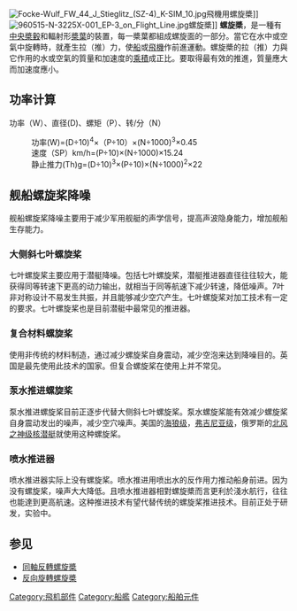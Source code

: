 {{refimprove|time=2016-06-24T01:13:36+00:00}}
{{noteTA
|1=zh-hant:直徑;zh-hans:直径;
|2=zh-hant:匿蹤;zh-hans:隐身;
|3=zh-hant:空蝕;zh-hans:空穴;
}}
[[File:Focke-Wulf_FW_44_J_Stieglitz_(SZ-4)_K-SIM_10.jpg|thumb]]飛機用螺旋槳]]
[[File:960515-N-3225X-001_EP-3_on_Flight_Line.jpg|thumb]]螺旋槳]]
'''螺旋槳'''，是一種有[[中央槳轂|中央槳轂]]和輻射形[[槳葉|槳葉]]的裝置，每一槳葉都組成螺旋面的一部分。當它在水中或空氣中旋轉時，就產生拉（推）力，使[[船|船]]或[[飛機|飛機]]作前進運動。螺旋槳的拉（推）力與它作用的水或空氣的質量和加速度的[[乘積|乘積]]成正比。要取得最有效的推進，質量應大而加速度應小。

==功率计算==
功率（W）、直径(D)、螺矩（P）、转/分（N）

:功率(W)=(D÷10)<sup>4</sup>×（P÷10）×(N÷1000)<sup>3</sup>×0.45 
:速度（SP）km/h=(P÷10)×(N÷1000)×15.24 
:静止推力(Th)g=(D÷10)<sup>3</sup>×(P÷10)×(N÷1000)<sup>2</sup>×22 

==舰船螺旋桨降噪==
舰船螺旋桨降噪主要用于减少军用舰艇的声学信号，提高声波隐身能力，增加舰船生存能力。
===大侧斜七叶螺旋桨===
七叶螺旋桨主要应用于潜艇降噪。包括七叶螺旋桨，潜艇推进器直径往往较大，能获得同等转速下更高的动力输出，就相当于同等航速下减少转速，降低噪声。7叶非对称设计不易发生共振，并且能够减少空穴产生。七叶螺旋桨对加工技术有一定的要求。七叶螺旋桨也是目前潜艇中最常见的推进器。
===复合材料螺旋桨===
使用非传统的材料制造，通过减少螺旋桨自身震动，减少空泡来达到降噪目的。英国是最先使用此技术的国家。但复合螺旋桨在使用上并不常见。
===泵水推进螺旋桨===
泵水推进螺旋桨目前正逐步代替大侧斜七叶螺旋桨。泵水螺旋桨能有效减少螺旋桨自身震动发出的噪声，减少空穴噪声。美国的[[海狼级|海狼级]]，[[弗吉尼亚级|弗吉尼亚级]]，俄罗斯的[[北风之神级核潜艇|北风之神级核潜艇]]就使用这种螺旋桨。

===喷水推进器===
喷水推进器实际上没有螺旋桨。喷水推进用喷出水的反作用力推动船身前进。因为没有螺旋桨，噪声大大降低。且喷水推进器相對螺旋槳而言更利於淺水航行，往往也能達到更高航速。这种推进技术有望代替传统的螺旋桨推进技术。目前正处于研发，实验中。

==参见==
* [[同軸反轉螺旋槳|同軸反轉螺旋槳]]
* [[反向旋轉螺旋槳|反向旋轉螺旋槳]]

[[Category:飛机部件|Category:飛机部件]]
[[Category:船艦|Category:船艦]]
[[Category:船舶元件|Category:船舶元件]]